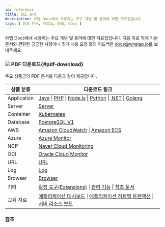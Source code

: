 ```yaml
---
id: reference
title: 참조 문서
description: 와탭 Docs에서 사용하는 주요 개념 및 용어에 대한 자료집입니다.
tags: [ 참조 문서, 자료집, 와탭, Docs ]
---
```


와탭 Docs에서 사용하는 주요 개념 및 용어에 대한 자료집입니다. 다음 자료 외에 기술 문서와 관련한 궁금한 사항이나 추가 내용 요청 등의 피드백은 docs@whatap.io로 보내주세요.

### ![](/img/ic-pdf-download.svg) PDF 다운로드{#pdf-download}

주요 상품군의 PDF 문서를 다음과 같이 제공합니다.

<div class='download-pdf'>

| 상품 분류 | 다운로드 링크 |
| -- | -- |
| Application | [Java](https://docs.whatap.io/pdf/whatap-apm-java-monitoring.pdf) \| [PHP](https://docs.whatap.io/pdf/whatap-apm-php-monitoring.pdf) \| [Node.js](https://docs.whatap.io/pdf/whatap-apm-nodejs-monitoring.pdf) \| [Python](https://docs.whatap.io/pdf/whatap-apm-python-monitoring.pdf) \| [.NET](https://docs.whatap.io/pdf/whatap-apm-dotnet-monitoring.pdf) \| [Golang](https://docs.whatap.io/pdf/whatap-apm-golang-monitoring.pdf) |
| Server | [Server](https://docs.whatap.io/pdf/whatap-server-monitoring.pdf) |
| Container | [Kubernetes](https://docs.whatap.io/pdf/whatap-kubernetes-monitoring.pdf) |
| Database | [PostgreSQL V1](https://docs.whatap.io/pdf/whatap-db-postgresql-monitoring-v1.pdf) | [PostgreSQL V2](https://docs.whatap.io/pdf/whatap-db-postgresql-monitoring.pdf) \| [Oracle](https://docs.whatap.io/pdf/whatap-db-oracle-monitoring.pdf) \| [MySQL](https://docs.whatap.io/pdf/whatap-db-mysql-monitoring.pdf) \| [MS SQL Server](https://docs.whatap.io/pdf/whatap-db-mssql-monitoring.pdf) \| [Tibero](https://docs.whatap.io/pdf/whatap-db-tibero-monitoring.pdf) \| [CUBRID](https://docs.whatap.io/pdf/whatap-db-cubrid-monitoring.pdf) \| [Altibase](https://docs.whatap.io/pdf/whatap-db-altibase-monitoring.pdf) \| [Redis](https://docs.whatap.io/pdf/whatap-db-redis-monitoring.pdf) \| [MongoDB](https://docs.whatap.io/pdf/whatap-db-mongodb-monitoring.pdf) |
| AWS | [Amazon CloudWatch](https://docs.whatap.io/pdf/whatap-amazon-cloudwatch.pdf) \| [Amazon ECS](https://docs.whatap.io/pdf/whatap-amazon-ecs.pdf) |
| Azure | [Azure Monitor](https://docs.whatap.io/pdf/whatap-azure.pdf) | 
| NCP | [Naver Cloud Monitoring](https://docs.whatap.io/pdf/whatap-ncloud.pdf) |
| OCI | [Oracle Cloud Monitor](https://docs.whatap.io/pdf/whatap-oracle-cloud.pdf) |
| URL | [URL](https://docs.whatap.io/pdf/whatap-url-monitoring.pdf) |
| Log | [Log](https://docs.whatap.io/pdf/whatap-log-monitoring.pdf) |
| Browser | [Browser](https://docs.whatap.io/pdf/whatap-browser-monitoring.pdf) |
| 기타 | [확장 도구(Extensions)](https://docs.whatap.io/pdf/whatap-extensions.pdf) \| [관리 기능](https://docs.whatap.io/pdf/whatap-manage.pdf) \| [참조 문서](https://docs.whatap.io/pdf/whatap-reference.pdf) |
| 교육 자료 | [애플리케이션 대시보드](https://docs.whatap.io/pdf/whatap-best-practice-guides-about-apm-dashboard.pdf) \| [애플리케이션 히트맵 트랜잭션](https://docs.whatap.io/pdf/whatap-best-practice-guides-about-apm-hitmap-class.pdf) \| [서버 리소스 보드](https://docs.whatap.io/pdf/whatap-best-practice-guides-about-server-dashboard.pdf) |

</div>

### 참조


<DocCardList/>